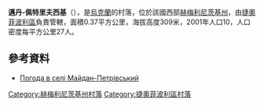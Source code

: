{{coord|49|47|23|N|26|33|12|E|scale:100000|display=title}}

'''邁丹-佩特里夫西基'''（{{lang-uk|Майдан-Петрівський}}），是[[烏克蘭|烏克蘭]]的村落，位於該國西部[[赫梅利尼茨基州|赫梅利尼茨基州]]，由[[捷奧菲波利區|捷奧菲波利區]]負責管轄，面積0.37平方公里，海拔高度309米，2001年人口10，人口密度每平方公里27人。

==參考資料==
* [http://weather.in.ua/ua/hmel'nickaja/14329 Погода в селі Майдан-Петрівський]

{{DEFAULTSORT:Майдан-Петрівський}}
[[Category:赫梅利尼茨基州村落|Category:赫梅利尼茨基州村落]]
[[Category:捷奧菲波利區村落|Category:捷奧菲波利區村落]]


{{Khmelnytskyi-geo-stub}}
